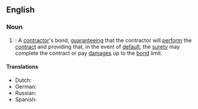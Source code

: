 ==English==

===Noun===

{{en-noun|sg=[[performance]] [[bond]]}}

#{{legal}}: A [[contractor]]'s bond, [[guarantee]]ing that the contractor will [[perform]] the [[contract]] and providing that, in the event of [[default]], the [[surety]] may complete the contract or pay [[damages]] up to the [[bond]] limit.

====Translations====
* Dutch: {{t|nl|dwangsom|f}}
* German: {{t|de|Erfüllungsgarantie|f}}
* Russian: {{t|ru|гарантия исполнения обязательств|f|tr=garántija ispolnénija objazátel’stv}}
* Spanish: {{t|es|fianza de cumplimiento|f}}